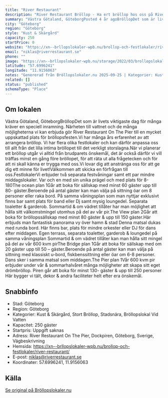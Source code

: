 ```yaml
---
title: "River Restaurant"
description: "River Restaurant Bröllop - Ha ert bröllop hos oss på River Restaurant. Se vår fina Bröllopslokal. Skicka gärna en förfrågan så hjälper vi Er!"
summary: "Västra Götaland, GöteborgPosted 4 år agoBröllopDet som är livets viktigaste dag för många kräver en speciell inramning. Närheten till vattnet och de många möjligheterna vi kan erbjuda gör River…"
city: "Göteborg"
region: "Göteborg"
style: "Kust & Skärgård"
capacity: 250
startPrice: 0
website: "https://xn--brllopslokaler-wpb.nu/brollop-och-festlokaler/river-restaurant/"
email: "niklas@riverrestaurant.se"
phone: ""
image: "https://xn--brllopslokaler-wpb.nu/storage/2022/03/brollopslokal-goteborg-river-brollop-festlokal-visningsbild.webp"
latitude: "57.6996241"
longitude: "11.9156063"
notes: "Genererad från Bröllopslokaler.nu 2025-09-25 | Kategorier: Kust & Skärgård, Stort Bröllop, Stadsnära, Bröllopslokal Vid Vatten"
related: []
status: "published"
schemaType: "Place"
---
```


## Om lokalen

Västra Götaland, GöteborgBröllopDet som är livets viktigaste dag för många kräver en speciell inramning. Närheten till vattnet och de många möjligheterna vi kan erbjuda gör River Restaurant On The Pier till en mycket uppskattad plats för bröllopsfesten.Vi har många års erfarenhet av att arrangera bröllop. Vi har flera olika festlokaler och kan därför anpassa oss till allt från det lilla intima bröllopet till det verkligt storslagna.När vi planerar ett bröllop utgår vi alltid från brudparets önskemål, det är också därför vi vill träffas minst en gång före bröllopet, för att räta ut alla frågetecken och för att ni skall känna er trygga med oss.Vi lovar dig att anstränga oss för att ge dig ett minne för livet!Välkommen att skicka en förfrågan till oss.FestlokalerVi erbjuder två separata festvåningar samt ett par mindre middagslokaler. Var och en med sin unika prägel och med plats för 8-180The ocean plan 1Går att boka för sällskap med minst 60 gäster upp till 80- gäster.Beroende på antal gäster kan man välja på sittning öar om 8 personer eller raka bord. På samma våningsplan som man nyttjar exklusivt finns bar samt plats för band eller Dj samt mysig loungedel. Separata toaletter & garderob. Sommartid & om vädret tillåter har man möjlighet att hålla sitt välkomstmingel utomhus på del av vår pir.The View plan 2Går att boka för bröllopssällskap med minst 80 gäster & upp till 150 gäster.Här erbjuds man fantastisk panorama vy över hamn & stad Denna matsal dukas med runda bord. Här finns bar, plats för mindre orkester eller DJ för dans efter middagen. Egen terrass, separata toaletter, garderob & loungedel på samma våningsplan Sommartid & om vädret tillåter kan man hålla sitt mingel på del av vår 600 kvm pirThe Bridge plan 1Går att boka för sällskap med om 20 gäster upp till 50 – gäster.Beroende på antal gäster kan man välja på sittning med klassiskt u-bord, fiskbenssittning eller öar om 6-8 personer. Dans sker i samma matsal som middagen.The Pier plan 1Vår 600 kvm pir erbjuder under vår & sommarhalvåret många möjligheter att skapa sitt eget drömbröllop. Piren går att boka för minst 130- gäster & upp till 250 personer Här bygger vi tält, dekor & andra faciliteter helt efter era önskemål.

## Snabbinfo

- Stad: Göteborg
- Region: Göteborg
- Kategorier: Kust & Skärgård, Stort Bröllop, Stadsnära, Bröllopslokal Vid Vatten
- Kapacitet: 250 gäster
- Startpris: Uppgift saknas
- Adress: River Restaurant On The Pier, Dockpiren, Göteborg, Sverige, Vägbeskrivning
- Hemsida: https://xn--brllopslokaler-wpb.nu/brollop-och-festlokaler/river-restaurant/
- E-post: niklas@riverrestaurant.se
- Koordinater: 57.6996241, 11.9156063

## Källa

[Se original på Bröllopslokaler.nu](https://xn--brllopslokaler-wpb.nu/brollop-och-festlokaler/river-restaurant/)
